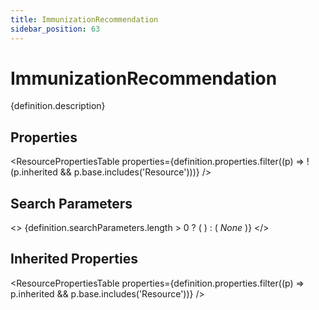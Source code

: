 ```yaml
---
title: ImmunizationRecommendation
sidebar_position: 63
---
```



# ImmunizationRecommendation

<p>{definition.description}</p>

## Properties

<ResourcePropertiesTable properties={definition.properties.filter((p) => !(p.inherited && p.base.includes('Resource')))} />

## Search Parameters

<>
  {definition.searchParameters.length > 0 ? (
    <SearchParamsTable searchParams={definition.searchParameters} />
  ) : (
    <em>None</em>
  )}
</>

## Inherited Properties

<ResourcePropertiesTable properties={definition.properties.filter((p) => p.inherited && p.base.includes('Resource'))} />


